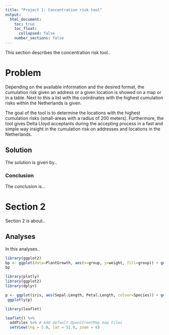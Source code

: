 ```yaml
---
title: "Project 1: Concentration risk tool"
output:
  html_document:
    toc: true
    toc_float:
      collapsed: false
    number_sections: false
---
```


This section describes the concentration risk tool.. 

# Problem

Depending on the available information and the desired format, the cumulation risk given an address or a given location is showed on a map or in a table. Next to this a list with the coördinates with the highest cumulation risks within the Netherlands is given. 

The goal of the tool is to determine the locations with the highest cumulation risks (small-areas with a radius of 200 meters). Furthermore, the tool gives Delta Lloyd acceptants during the accepting process in a fast and simple way insight in the cumulation risk on addresses and locations in the Netherlands. 

## Solution

The solution is given by..


### Conclusion

The conclusion is...

# Section 2

Section 2 is about..

## Analyses

In this analyses..


```r
library(ggplot2)
bp <- ggplot(data=PlantGrowth, aes(x=group, y=weight, fill=group)) + geom_boxplot()
bp
```

```r
library(plotly) 
library(ggplot2) 
library(dplyr) 

p <- ggplot(iris, aes(Sepal.Length, Petal.Length, colour=Species)) + geom_point() + theme_bw()
 ggplotly(p) 

library(leaflet) 

leaflet() %>% 
  addTiles %>% # Add default OpenStreetMap map tiles 
  setView(lng = 5.0, lat = 51.0, zoom = 6) 

``` 
